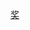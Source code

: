 {{portal|電視}}
{{year by category
|m=2
|c=0
|d=0
|y=3
|cat=电视奖项
|sortkey=电视奖项
|parent=依年份劃分的電視獎項
|subcat=2003年奖项
}}

[[Category:2003年電視|奖]]